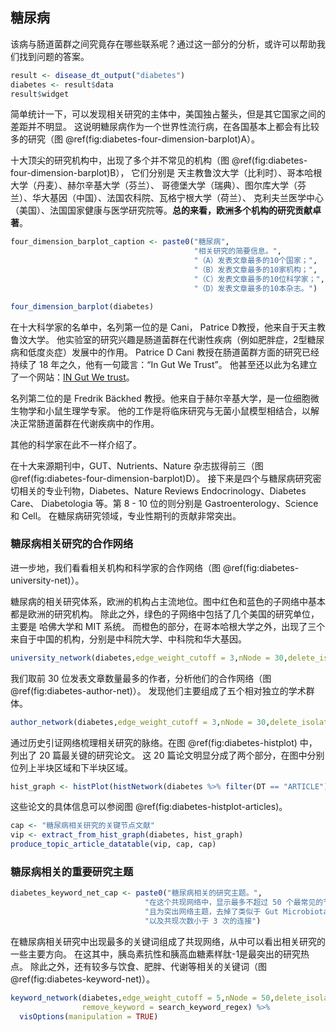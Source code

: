 ## 糖尿病 {#diabetes}


该病与肠道菌群之间究竟存在哪些联系呢？通过这一部分的分析，或许可以帮助我们找到问题的答案。


```r
result <- disease_dt_output("diabetes")
diabetes <- result$data
result$widget
```



简单统计一下，可以发现相关研究的主体中，美国独占鳌头，但是其它国家之间的差距并不明显。
这说明糖尿病作为一个世界性流行病，在各国基本上都会有比较多的研究（图 \@ref(fig:diabetes-four-dimension-barplot)A）。

十大顶尖的研究机构中，出现了多个并不常见的机构（图 \@ref(fig:diabetes-four-dimension-barplot)B），
它们分别是 天主教鲁汶大学（比利时）、哥本哈根大学（丹麦）、赫尔辛基大学（芬兰）、
哥德堡大学（瑞典）、图尔库大学（芬兰）、华大基因（中国）、法国农科院、瓦格宁根大学（荷兰）、
克利夫兰医学中心（美国）、法国国家健康与医学研究院等。**总的来看，欧洲多个机构的研究贡献卓著**。

```r
four_dimension_barplot_caption <- paste0("糖尿病",
                                         "相关研究的简要信息。",
                                         "（A）发表文章最多的10个国家；",
                                         "（B）发表文章最多的10家机构；",
                                         "（C）发表文章最多的10位科学家；",
                                         "（D）发表文章最多的10本杂志。")
```


```r
four_dimension_barplot(diabetes)
```


在十大科学家的名单中，名列第一位的是 Cani， Patrice D教授，他来自于天主教鲁汶大学。
他实验室的研究兴趣是肠道菌群在代谢性疾病（例如肥胖症，2型糖尿病和低度炎症）发展中的作用。
Patrice D Cani 教授在肠道菌群方面的研究已经持续了 18 年之久，他有一句箴言：“In Gut We Trust”。
他甚至还以此为名建立了一个网站：[IN Gut We trust](http://ingutwetrust.org)。

名列第二位的是 Fredrik Bäckhed 教授。他来自于赫尔辛基大学，是一位细胞微生物学和小鼠生理学专家。
他的工作是将临床研究与无菌小鼠模型相结合，以解决正常肠道菌群在代谢疾病中的作用。

其他的科学家在此不一样介绍了。

在十大来源期刊中，GUT、Nutrients、Nature 杂志拔得前三（图 \@ref(fig:diabetes-four-dimension-barplot)D）。
接下来是四个与糖尿病研究密切相关的专业刊物，Diabetes、Nature Reviews Endocrinology、Diabetes Care、
Diabetologia 等。第 8 - 10 位的则分别是 Gastroenterology、Science 和 Cell。
在糖尿病研究领域，专业性期刊的贡献非常突出。

### 糖尿病相关研究的合作网络

进一步地，我们看看相关机构和科学家的合作网络（图 \@ref(fig:diabetes-university-net)）。

糖尿病的相关研究体系，欧洲的机构占主流地位。图中红色和蓝色的子网络中基本都是欧洲的研究机构。
除此之外，绿色的子网络中包括了几个美国的研究单位，主要是 哈佛大学和 MIT 系统。
而橙色的部分，在哥本哈根大学之外，出现了三个来自于中国的机构，分别是中科院大学、中科院和华大基因。

```r
university_network(diabetes,edge_weight_cutoff = 3,nNode = 30,delete_isolate=T)
```


我们取前 30 位发表文章数量最多的作者，分析他们的合作网络（图 \@ref(fig:diabetes-author-net)）。
发现他们主要组成了五个相对独立的学术群体。

```r
author_network(diabetes,edge_weight_cutoff = 3,nNode = 30,delete_isolate=T) 
```




通过历史引证网络梳理相关研究的脉络。在图 \@ref(fig:diabetes-histplot) 中，列出了 20 篇最关键的研究论文。
这 20 篇论文明显分成了两个部分，在图中分别位列上半块区域和下半块区域。

```r
hist_graph <- histPlot(histNetwork(diabetes %>% filter(DT == "ARTICLE"), verbose = FALSE), verbose = FALSE)
```

这些论文的具体信息可以参阅图 \@ref(fig:diabetes-histplot-articles)。




```r
cap <- "糖尿病相关研究的关键节点文献"
vip <- extract_from_hist_graph(diabetes, hist_graph)
produce_topic_article_datatable(vip, cap, cap)
```




### 糖尿病相关的重要研究主题

```r
diabetes_keyword_net_cap <- paste0("糖尿病相关的研究主题。",
                              "在这个共现网络中，显示最多不超过 50 个最常见的节点，",
                              "且为突出网络主题，去掉了类似于 Gut Microbiota 的一般词汇",
                              "以及共现次数小于 3 次的连接")
```


在糖尿病相关研究中出现最多的关键词组成了共现网络，从中可以看出相关研究的一些主要方向。
在这其中，胰岛素抗性和胰高血糖素样肽-1是最突出的研究热点。
除此之外，还有较多与饮食、肥胖、代谢等相关的关键词（图 \@ref(fig:diabetes-keyword-net)）。


```r
keyword_network(diabetes,edge_weight_cutoff = 5,nNode = 50,delete_isolate=T,
                remove_keyword = search_keyword_regex) %>%
  visOptions(manipulation = TRUE)

```
